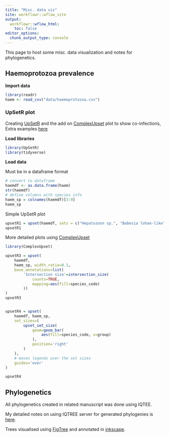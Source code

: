 ```yaml
---
title: "Misc. data viz"
site: workflowr::wflow_site
output:
  workflowr::wflow_html:
    toc: false
editor_options:
  chunk_output_type: console
---
```


This page to host some misc. data visualization and notes for phylogenetics.

## Haemoprotozoa prevalence

**Import data**
```r
library(readr)
haem <- read_csv("data/haemoprotozoa.csv")
```

### UpSetR plot

Creating [UpSetR](https://github.com/hms-dbmi/UpSetR) and the add on [ComplexUpset](https://krassowski.github.io/complex-upset/) plot to show co-infections, 
Extra examples [here](https://jokergoo.github.io/ComplexHeatmap-reference/book/upset-plot.html)

**Load libraries**

```r
library(UpSetR)
library(tidyverse)
```

**Load data**

Must be in a dataframe format
```r
# convert to dataframe
haemdf <- as.data.frame(haem)
str(haemdf)
# define columns with species info
haem_sp = colnames(haemdf)[3:9]
haem_sp
```

Simple UpSetR plot
```r
upsetR1 = upset(haemdf, sets = c("Hepatozoon sp.", "Babesia lohae-like", "Theileria cf. peramelis", "Trypanosoma lewisi-like", "Trypanosoma noyesi", "Trypanosoma gilletti", "Trypanosoma cyclops-like"), sets.bar.color = "#7a255d")
upsetR1
```


More detailed plots using [ComplexUpset](https://krassowski.github.io/complex-upset/)
```r
library(ComplexUpset)

upsetR3 = upset(
    haemdf,
    haem_sp, width_ratio=0.1,
    base_annotations=list(
        'Intersection size'=intersection_size(
            counts=TRUE,
            mapping=aes(fill=species_code)
        ))
)
upsetR3


upsetR4 = upset(
    haemdf, haem_sp,
    set_sizes=(
        upset_set_size(
            geom=geom_bar(
                aes(fill=species_code, x=group)
            ),
            position='right'
        )
    ),
    # moves legends over the set sizes
    guides='over'
)

upsetR4
```

## Phylogenetics

All phylogenetics created in related manuscript was done using IQTEE.

My detailed notes on using IQTREE server for generated phylogenies is [here](http://siobhonlegan.com/research_site/bioinfo/phylogenetics/iqtree.html).

Trees visualised using [FigTree](http://tree.bio.ed.ac.uk/software/figtree/) and annotated in [inkscape](https://inkscape.org/).

